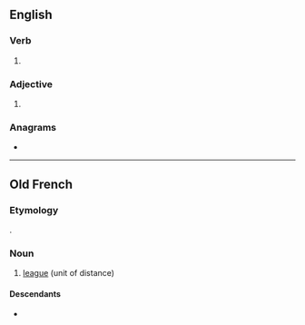 ==English==

===Verb===
{{en-verb}}

# {{obsolete typography of|en|live}}

===Adjective===
{{en-adj|-}}

# {{obsolete typography of|en|live}}

===Anagrams===
* {{anagrams|en|a=eilu|Lieu|euil|lieu}}

----

==Old French==

===Etymology===
{{uder|fro|la|leuca}}.

===Noun===
{{fro-noun|f}}

# [[league]] (unit of distance)

====Descendants====
* {{desc|fr|lieue}}